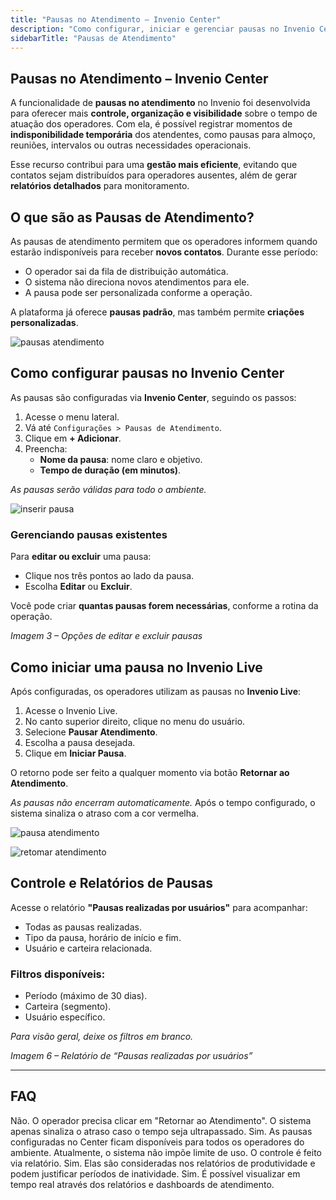 ```yaml
---
title: "Pausas no Atendimento – Invenio Center"
description: "Como configurar, iniciar e gerenciar pausas no Invenio Center e Invenio Live."
sidebarTitle: "Pausas de Atendimento"
---
```


## Pausas no Atendimento – Invenio Center

A funcionalidade de **pausas no atendimento** no Invenio foi desenvolvida para oferecer mais **controle, organização e visibilidade** sobre o tempo de atuação dos operadores. Com ela, é possível registrar momentos de **indisponibilidade temporária** dos atendentes, como pausas para almoço, reuniões, intervalos ou outras necessidades operacionais.

Esse recurso contribui para uma **gestão mais eficiente**, evitando que contatos sejam distribuídos para operadores ausentes, além de gerar **relatórios detalhados** para monitoramento.

## O que são as Pausas de Atendimento?

As pausas de atendimento permitem que os operadores informem quando estarão indisponíveis para receber **novos contatos**. Durante esse período:

- O operador sai da fila de distribuição automática.
- O sistema não direciona novos atendimentos para ele.
- A pausa pode ser personalizada conforme a operação.

A plataforma já oferece **pausas padrão**, mas também permite **criações personalizadas**.

![pausas atendimento](https://robbublob.blob.core.windows.net/docs/pausasatendimento.png)

## Como configurar pausas no Invenio Center

As pausas são configuradas via **Invenio Center**, seguindo os passos:

1. Acesse o menu lateral.
2. Vá até `Configurações > Pausas de Atendimento`.
3. Clique em **\+ Adicionar**.
4. Preencha:
   - **Nome da pausa**: nome claro e objetivo.
   - **Tempo de duração (em minutos)**.

_As pausas serão válidas para todo o ambiente._

![inserir pausa](https://robbublob.blob.core.windows.net/docs/inserirpausa.png)

### Gerenciando pausas existentes

Para **editar ou excluir** uma pausa:

- Clique nos três pontos ao lado da pausa.
- Escolha **Editar** ou **Excluir**.

Você pode criar **quantas pausas forem necessárias**, conforme a rotina da operação.

_Imagem 3 – Opções de editar e excluir pausas_

## Como iniciar uma pausa no Invenio Live

Após configuradas, os operadores utilizam as pausas no **Invenio Live**:

1. Acesse o Invenio Live.
2. No canto superior direito, clique no menu do usuário.
3. Selecione **Pausar Atendimento**.
4. Escolha a pausa desejada.
5. Clique em **Iniciar Pausa**.

O retorno pode ser feito a qualquer momento via botão **Retornar ao Atendimento**.

_As pausas não encerram automaticamente._ Após o tempo configurado, o sistema sinaliza o atraso com a cor vermelha.

![pausa atendimento](https://robbublob.blob.core.windows.net/docs/pausaratendimento.png)

![retomar atendimento](https://robbublob.blob.core.windows.net/docs/retomaratendimento.png)

## Controle e Relatórios de Pausas

Acesse o relatório **"Pausas realizadas por usuários"** para acompanhar:

- Todas as pausas realizadas.
- Tipo da pausa, horário de início e fim.
- Usuário e carteira relacionada.

### Filtros disponíveis:

- Período (máximo de 30 dias).
- Carteira (segmento).
- Usuário específico.

_Para visão geral, deixe os filtros em branco._

_Imagem 6 – Relatório de “Pausas realizadas por usuários”_

---

## FAQ

<AccordionGroup>
  <Accordion title="As pausas encerram automaticamente após o tempo configurado?">
    Não. O operador precisa clicar em "Retornar ao Atendimento". O sistema apenas sinaliza o atraso caso o tempo seja ultrapassado.
  </Accordion>
  <Accordion title="Todos os operadores têm acesso às mesmas pausas?">
    Sim. As pausas configuradas no Center ficam disponíveis para todos os operadores do ambiente.
  </Accordion>
  <Accordion title="É possível limitar o número de pausas por dia?">
    Atualmente, o sistema não impõe limite de uso. O controle é feito via relatório.
  </Accordion>
  <Accordion title="As pausas impactam os relatórios de atendimento?">
    Sim. Elas são consideradas nos relatórios de produtividade e podem justificar períodos de inatividade.
  </Accordion>
  <Accordion title="O gestor pode ver em tempo real quem está em pausa?">
    Sim. É possível visualizar em tempo real através dos relatórios e dashboards de atendimento.
  </Accordion>
</AccordionGroup>